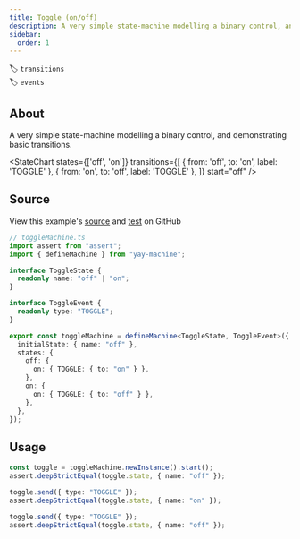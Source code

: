 ```yaml
---
title: Toggle (on/off)
description: A very simple state-machine modelling a binary control, and demonstrating basic transitions
sidebar:
  order: 1
---
```


🏷️ `transitions`\
🏷️ `events`

## About

A very simple state-machine modelling a binary control, and demonstrating basic transitions.


<StateChart
  states={['off', 'on']}
  transitions={[
    { from: 'off', to: 'on', label: 'TOGGLE' },
    { from: 'on', to: 'off', label: 'TOGGLE' },
  ]}
  start="off"
/>

## Source


<Aside type="tip">
View this example's <a href="https://github.com/maurice/yay-machine/blob/main/packages/example-machines/src/toggleMachine.ts" target="_blank">source</a> and <a href="https://github.com/maurice/yay-machine/blob/main/packages/example-machines/src/__tests__/toggleMachine.test.ts" target="_blank">test</a> on GitHub
</Aside>

```typescript
// toggleMachine.ts
import assert from "assert";
import { defineMachine } from "yay-machine";

interface ToggleState {
  readonly name: "off" | "on";
}

interface ToggleEvent {
  readonly type: "TOGGLE";
}

export const toggleMachine = defineMachine<ToggleState, ToggleEvent>({
  initialState: { name: "off" },
  states: {
    off: {
      on: { TOGGLE: { to: "on" } },
    },
    on: {
      on: { TOGGLE: { to: "off" } },
    },
  },
});
```

## Usage

```typescript
const toggle = toggleMachine.newInstance().start();
assert.deepStrictEqual(toggle.state, { name: "off" });

toggle.send({ type: "TOGGLE" });
assert.deepStrictEqual(toggle.state, { name: "on" });

toggle.send({ type: "TOGGLE" });
assert.deepStrictEqual(toggle.state, { name: "off" });
```